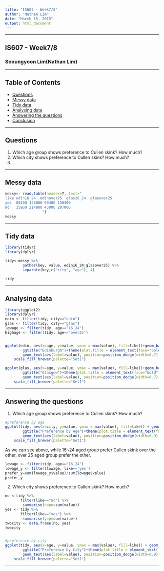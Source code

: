 ```yaml
---
title: "IS607 - Week7/8"
author: "Nathan Lim"
date: "March 15, 2015"
output: html_document
---
```


* * *
## IS607 - Week7/8
### Seoungyoon Lim(Nathan Lim)

* * *

## Table of Contents
* [Questions](#Questions)
* [Messy data](#Messy data)
* [Tidy data](#Tidy data)
* [Analysing data](#Analysing data)
* [Answering the questions](#Answering the questions)
* [Conclusion](#Conclusion)

* * *

## <a name="Questions"></a>Questions

1. Which age group shows preference to Cullen skink? How much?
2. Which city shows preference to Cullen skink? How much?
3.


* * *


## <a name="Messy data"></a>Messy data
```r
messy<- read.table(header=T, text="
like edin16_24  edinover25  glas16_24  glasover25
yes  80100 143000 99400 150400
no   35900 214800 43000 207000
                 ")
messy
```

* * *

## <a name="Tidy data"></a>Tidy data
```r
library(tidyr)
library(dplyr)

tidy<-messy %>%
        gather(key, value, edin16_24:glasover25) %>%
        separate(key,c("city", "age"), 4) 

tidy

```

* * *

## <a name="Analysing data"></a>Analysing data


```r
library(ggplot2)
library(dplyr)
edin <- filter(tidy, city=="edin")
glas <- filter(tidy, city=="glas")
lowage <- filter(tidy, age=="16_24")
highage <- filter(tidy, age=="over25")


ggplot(edin, aes(x=age, y=value, ymax = max(value), fill=like))+geom_bar(width=0.7,stat="identity", position="dodge",colour="black") + 
        ggtitle("Edinburgh")+theme(plot.title = element_text(face="bold", size=20))+
        geom_text(aes(label=value), position=position_dodge(width=0.7), vjust=-0.25)+ 
    scale_fill_brewer(palette="Set1")

ggplot(glas, aes(x=age, y=value, ymax = max(value), fill=like))+geom_bar(width=0.7,stat="identity", position="dodge",colour="black") + 
        ggtitle("Glasgow")+theme(plot.title = element_text(face="bold", size=20))+
        geom_text(aes(label=value), position=position_dodge(width=0.7), vjust=-0.25)+ 
    scale_fill_brewer(palette="Set1")
```

* * *

## <a name="Answering the questions"></a>Answering the questions

1. Which age group shows preference to Cullen skink? How much?

```r
#preference by age
ggplot(tidy, aes(x=city, y=value, ymax = max(value), fill=like)) + geom_bar(stat="identity", position="dodge",colour="black") + facet_grid(~ age)+ theme(strip.text.x = element_text(size=13,face="bold"))+
        ggtitle("Preference by Age")+theme(plot.title = element_text(face="bold", size=20))+
        geom_text(aes(label=value), position=position_dodge(width=0.9), vjust=-0.25)+ 
    scale_fill_brewer(palette="Set1")
```

As we can see above, while 16~24 aged group prefer Cullen skink over the other, over 25 aged group prefer the other.
```r

lowage <- filter(tidy, age=="16_24")
lowage_y <- filter(lowage, like=='yes')
prefer_y=sum(lowage_y$value)/sum(lowage$value)
prefer_y
```
2. Which city shows preference to Cullen skink? How much?


```r
no <-tidy %>%
       filter(like=="no") %>%
        summarise(nope=sum(value))
yes <- tidy %>%
       filter(like=="yes") %>%
        summarise(yep=sum(value))
twocity <- data.frame(no, yes)
twocity

```



```r
```

```r
#preference by city
ggplot(tidy, aes(x=age, y=value, ymax = max(value), fill=like)) + geom_bar(stat="identity", position="dodge",colour="black") + facet_grid(~ city)+ theme(strip.text.x = element_text(size=13,face="bold"))+ 
        ggtitle("Preference by City")+theme(plot.title = element_text(face="bold", size=20))+
        geom_text(aes(label=value), position=position_dodge(width=0.9), vjust=-0.25)+ 
    scale_fill_brewer(palette="Set1")


```

* * *

